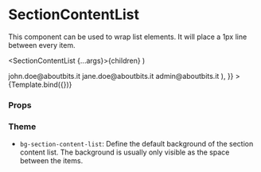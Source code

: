 
<Meta
  title="Components/Section/SectionContentList"
  component={SectionContentList}
/>

# SectionContentList

This component can be used to wrap list elements.
It will place a 1px line between every item.

  <SectionContentList {...args}>{children}</SectionContentList>
)

<Canvas>
  <Story
    name="Default"
    args={{
      children: (
        <>
          <SectionListItem>john.doe@aboutbits.it</SectionListItem>
          <SectionListItem>jane.doe@aboutbits.it</SectionListItem>
          <SectionListItem>admin@aboutbits.it</SectionListItem>
        </>
      ),
    }}
  >
    {Template.bind({})}
  </Story>
</Canvas>

### Props

<ArgsTable story="Default" />

### Theme

- `bg-section-content-list`: Define the default background of the section content list. The background is usually only visible as the space between the items.
